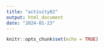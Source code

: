 ```yaml
---
title: "activity02"
output: html_document
date: "2024-01-23"
---
```


```r
knitr::opts_chunk$set(echo = TRUE)
```

